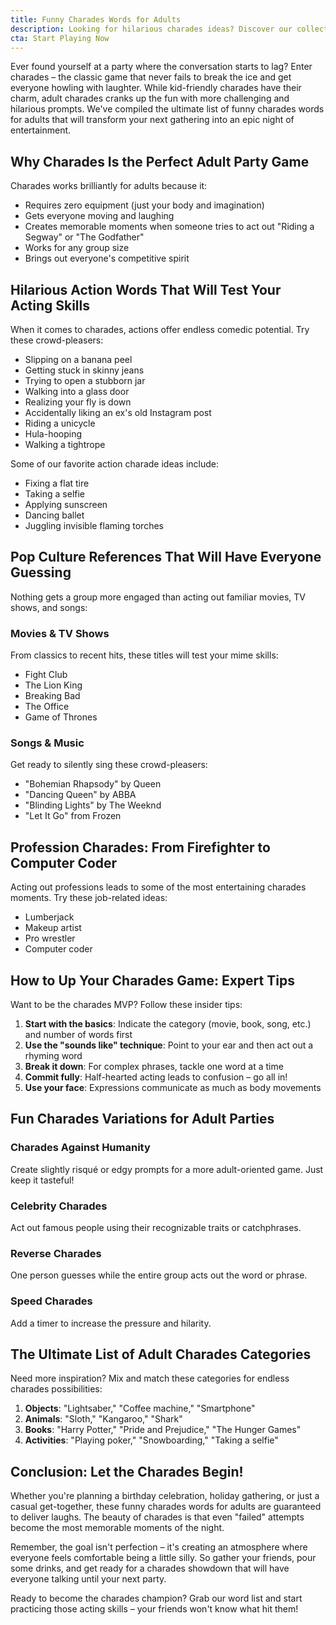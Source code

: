 ```yaml
---
title: Funny Charades Words for Adults
description: Looking for hilarious charades ideas? Discover our collection of funny charades words for adults that will turn your next party into an unforgettable night of laughter and entertainment!
cta: Start Playing Now
---
```


Ever found yourself at a party where the conversation starts to lag? Enter charades – the classic game that never fails to break the ice and get everyone howling with laughter. While kid-friendly charades have their charm, adult charades cranks up the fun with more challenging and hilarious prompts. We've compiled the ultimate list of funny charades words for adults that will transform your next gathering into an epic night of entertainment.

## Why Charades Is the Perfect Adult Party Game

Charades works brilliantly for adults because it:
- Requires zero equipment (just your body and imagination)
- Gets everyone moving and laughing
- Creates memorable moments when someone tries to act out "Riding a Segway" or "The Godfather"
- Works for any group size
- Brings out everyone's competitive spirit

## Hilarious Action Words That Will Test Your Acting Skills

When it comes to charades, actions offer endless comedic potential. Try these crowd-pleasers:

- Slipping on a banana peel
- Getting stuck in skinny jeans
- Trying to open a stubborn jar
- Walking into a glass door
- Realizing your fly is down
- Accidentally liking an ex's old Instagram post
- Riding a unicycle
- Hula-hooping
- Walking a tightrope

Some of our favorite action charade ideas include:
- Fixing a flat tire
- Taking a selfie
- Applying sunscreen
- Dancing ballet
- Juggling invisible flaming torches

## Pop Culture References That Will Have Everyone Guessing

Nothing gets a group more engaged than acting out familiar movies, TV shows, and songs:

### Movies & TV Shows
From classics to recent hits, these titles will test your mime skills:
- Fight Club
- The Lion King
- Breaking Bad
- The Office
- Game of Thrones

### Songs & Music
Get ready to silently sing these crowd-pleasers:
- "Bohemian Rhapsody" by Queen
- "Dancing Queen" by ABBA
- "Blinding Lights" by The Weeknd
- "Let It Go" from Frozen

## Profession Charades: From Firefighter to Computer Coder

Acting out professions leads to some of the most entertaining charades moments. Try these job-related ideas:
- Lumberjack
- Makeup artist
- Pro wrestler
- Computer coder

## How to Up Your Charades Game: Expert Tips

Want to be the charades MVP? Follow these insider tips:

1. **Start with the basics**: Indicate the category (movie, book, song, etc.) and number of words first
2. **Use the "sounds like" technique**: Point to your ear and then act out a rhyming word
3. **Break it down**: For complex phrases, tackle one word at a time
4. **Commit fully**: Half-hearted acting leads to confusion – go all in!
5. **Use your face**: Expressions communicate as much as body movements

## Fun Charades Variations for Adult Parties

### Charades Against Humanity
Create slightly risqué or edgy prompts for a more adult-oriented game. Just keep it tasteful!

### Celebrity Charades
Act out famous people using their recognizable traits or catchphrases.

### Reverse Charades
One person guesses while the entire group acts out the word or phrase.

### Speed Charades
Add a timer to increase the pressure and hilarity.

## The Ultimate List of Adult Charades Categories

Need more inspiration? Mix and match these categories for endless charades possibilities:

1. **Objects**: "Lightsaber," "Coffee machine," "Smartphone"
2. **Animals**: "Sloth," "Kangaroo," "Shark"
3. **Books**: "Harry Potter," "Pride and Prejudice," "The Hunger Games"
4. **Activities**: "Playing poker," "Snowboarding," "Taking a selfie"

## Conclusion: Let the Charades Begin!

Whether you're planning a birthday celebration, holiday gathering, or just a casual get-together, these funny charades words for adults are guaranteed to deliver laughs. The beauty of charades is that even "failed" attempts become the most memorable moments of the night.

Remember, the goal isn't perfection – it's creating an atmosphere where everyone feels comfortable being a little silly. So gather your friends, pour some drinks, and get ready for a charades showdown that will have everyone talking until your next party.

Ready to become the charades champion? Grab our word list and start practicing those acting skills – your friends won't know what hit them!
